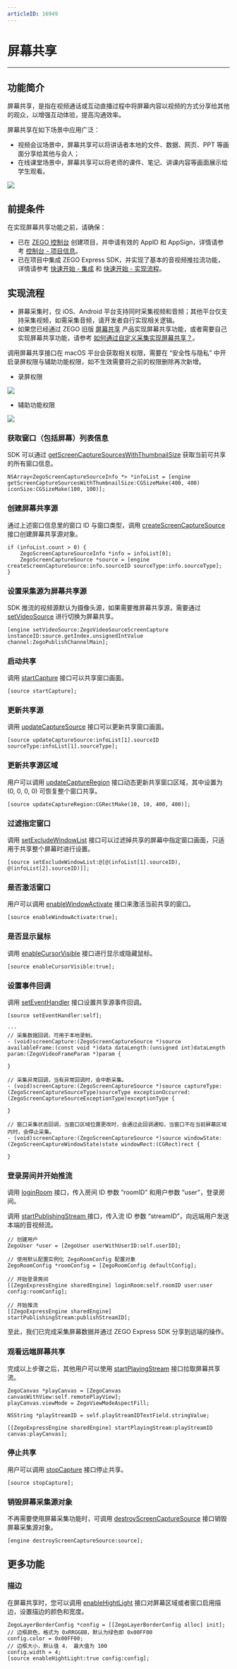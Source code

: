 ```yaml
---
articleID: 16949
---
```

# 屏幕共享

- - -
  
## 功能简介

屏幕共享，是指在视频通话或互动直播过程中将屏幕内容以视频的方式分享给其他的观众，以增强互动体验，提高沟通效率。

屏幕共享在如下场景中应用广泛：

- 视频会议场景中，屏幕共享可以将讲话者本地的文件、数据、网页、PPT 等画面分享给其他与会人；
- 在线课堂场景中，屏幕共享可以将老师的课件、笔记、讲课内容等画面展示给学生观看。

<Frame width="512" height="auto" caption=""><img src="https://storage.zego.im/sdk-doc/Pics/Express/screen_share_scene_new.png" /></Frame>


## 前提条件

在实现屏幕共享功能之前，请确保：
- 已在 [ZEGO 控制台](https://console.zego.im) 创建项目，并申请有效的 AppID 和 AppSign，详情请参考 [控制台 - 项目信息](https://doc-zh.zego.im/article/12107)。
- 已在项目中集成 ZEGO Express SDK，并实现了基本的音视频推拉流功能，详情请参考 [快速开始 - 集成](!Integration/SDK_Integration) 和 [快速开始 - 实现流程](!Integration/Solution_Implementation)。



## 实现流程


<Warning title="注意">

- 屏幕采集时，仅 iOS、Android 平台支持同时采集视频和音频；其他平台仅支持采集视频，如需采集音频，请开发者自行实现相关逻辑。
- 如果您已经通过 ZEGO 旧版 [屏幕共享](!ScreenCaptureSDK-DownloadSDK/DownloadSDK) 产品实现屏幕共享功能，或者需要自己实现屏幕共享功能，请参考 [如何通过自定义采集实现屏幕共享？](http://doc-zh.zego.im/faq/Express_Share_Screen?product=HybridHierarchicalDeliverySystem&platform=windows)。
</Warning>


调用屏幕共享接口在 macOS 平台会获取相关权限，需要在 “安全性与隐私” 中开启录屏权限与辅助功能权限，如不生效需要将之前的权限删除再次新增。
- 录屏权限

<Frame width="512" height="auto" caption=""><img src="https://storage.zego.im/sdk-doc/Pics/Express/Adobe_Captivate.png" /></Frame>

- 辅助功能权限

<Frame width="512" height="auto" caption=""><img src="https://storage.zego.im/sdk-doc/Pics/Express/Auxiliary_functions.png" /></Frame>

### 获取窗口（包括屏幕）列表信息

SDK 可以通过 [getScreenCaptureSourcesWithThumbnailSize](@getScreenCaptureSourcesWithThumbnailSize) 获取当前可共享的所有窗口信息。

```objc
NSArray<ZegoScreenCaptureSourceInfo *> *infoList = [engine getScreenCaptureSourcesWithThumbnailSize:CGSizeMake(400, 400) iconSize:CGSizeMake(100, 100)];
```

### 创建屏幕共享源

通过上述窗口信息里的窗口 ID 与窗口类型，调用 [createScreenCaptureSource](@createScreenCaptureSource) 接口创建屏幕共享源对象。

```objc
if (infoList.count > 0) {
    ZegoScreenCaptureSourceInfo *info = infoList[0];
    ZegoScreenCaptureSource *source = [engine createScreenCaptureSource:info.sourceID sourceType:info.sourceType];
}
```

### 设置采集源为屏幕共享源

SDK 推流的视频源默认为摄像头源，如果需要推屏幕共享源，需要通过 [setVideoSource](@setVideoSource) 进行切换为屏幕共享。

```objc
[engine setVideoSource:ZegoVideoSourceScreenCapture instanceID:source.getIndex.unsignedIntValue channel:ZegoPublishChannelMain];
```

### 启动共享

调用 [startCapture](@startCapture) 接口可以共享窗口画面。

```objc
[source startCapture];
```

### 更新共享源

调用 [updateCaptureSource](@updateCaptureSource) 接口可以更新共享窗口画面。

```objc
[source updateCaptureSource:infoList[1].sourceID sourceType:infoList[1].sourceType];
```

### 更新共享源区域

用户可以调用 [updateCaptureRegion](@updateCaptureRegion) 接口动态更新共享窗口区域，其中设置为 (0, 0, 0, 0) 可恢复整个窗口共享。


```objc
[source updateCaptureRegion:CGRectMake(10, 10, 400, 400)];
```

### 过滤指定窗口

调用 [setExcludeWindowList](@setExcludeWindowList) 接口可以过滤掉共享的屏幕中指定窗口画面，只适用于共享整个屏幕时进行设置。

```objc
[source setExcludeWindowList:@[@(infoList[1].sourceID), @(infoList[2].sourceID)]];
```

### 是否激活窗口

用户可以调用 [enableWindowActivate](@enableWindowActivate) 接口来激活当前共享的窗口。

```objc
[source enableWindowActivate:true];
```

### 是否显示鼠标

调用 [enableCursorVisible](@enableCursorVisible) 接口进行显示或隐藏鼠标。

```objc
[source enableCursorVisible:true];
```

<a id="callback"></a>

### 设置事件回调

调用 [setEventHandler](@setEventHandler-ZegoScreenCaptureSource) 接口设置共享源事件回调。

```objc
[source setEventHandler:self];

···
// 采集数据回调，可用于本地录制。
- (void)screenCapture:(ZegoScreenCaptureSource *)source availableFrame:(const void *)data dataLength:(unsigned int)dataLength param:(ZegoVideoFrameParam *)param {
    
}

// 采集异常回调，当有异常回调时，会中断采集。
- (void)screenCapture:(ZegoScreenCaptureSource *)source captureType:(ZegoScreenCaptureSourceType)sourceType exceptionOccurred:(ZegoScreenCaptureSourceExceptionType)exceptionType {

}

// 窗口采集状态回调，当窗口区域位置更改时，会通过此回调通知，当窗口不在当前屏幕区域内时，会停止采集。
- (void)screenCapture:(ZegoScreenCaptureSource *)source windowState:(ZegoScreenCaptureWindowState)state windowRect:(CGRect)rect {

}
```

### 登录房间并开始推流

调用 [loginRoom](@loginRoom) 接口，传入房间 ID 参数 “roomID” 和用户参数 “user”，登录房间。

调用 [startPublishingStream ](@startPublishingStream) 接口，传入流 ID 参数 “streamID”，向远端用户发送本端的音视频流。

```objc
// 创建用户
ZegoUser *user = [ZegoUser userWithUserID:self.userID];
    
// 使用默认配置实例化 ZegoRoomConfig 配置对象
ZegoRoomConfig *roomConfig = [ZegoRoomConfig defaultConfig];
    
// 开始登录房间
[[ZegoExpressEngine sharedEngine] loginRoom:self.roomID user:user config:roomConfig];

// 开始推流
[[ZegoExpressEngine sharedEngine] startPublishingStream:publishStreamID];
```

至此，我们已完成采集屏幕数据并通过 ZEGO Express SDK 分享到远端的操作。

### 观看远端屏幕共享

完成以上步骤之后，其他用户可以使用 [startPlayingStream](@startPlayingStream) 接口拉取屏幕共享流。

```objc
ZegoCanvas *playCanvas = [ZegoCanvas canvasWithView:self.remotePlayView];
playCanvas.viewMode = ZegoViewModeAspectFill;
    
NSString *playStreamID = self.playStreamIDTextField.stringValue;
    
[[ZegoExpressEngine sharedEngine] startPlayingStream:playStreamID canvas:playCanvas];
```

### 停止共享

用户可以调用 [stopCapture](@stopCapture) 接口停止共享。

```objc
[source stopCapture];
```

### 销毁屏幕采集源对象

不再需要使用屏幕采集功能时，可调用 [destroyScreenCaptureSource](@destroyScreenCaptureSource) 接口销毁屏幕采集源对象。

```objc
[engine destroyScreenCaptureSource:source];
```

## 更多功能

<a id="highlight"></a>

### 描边

在屏幕共享时，您可以调用 [enableHightLight](@enableHightLight) 接口对屏幕区域或者窗口启用描边，设置描边的颜色和宽度。

```objc
ZegoLayerBorderConfig *config = [[ZegoLayerBorderConfig alloc] init];
// 边框颜色，格式为 0xRRGGBB，默认为绿色即 0x00FF00
config.color = 0x00FF00;
// 边框大小，默认值 4， 最大值为 100
config.width = 4;
[source enableHightLight:true config:config];
```
